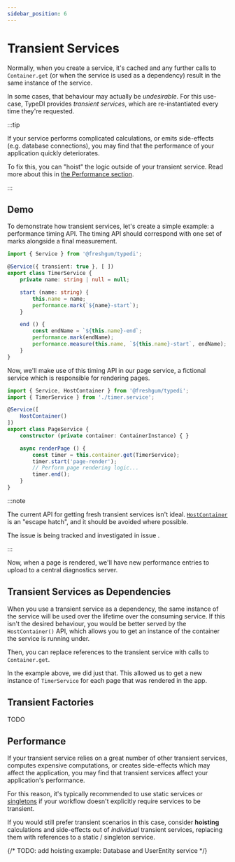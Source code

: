 ```yaml
---
sidebar_position: 6
---
```



# Transient Services

Normally, when you create a service, it's cached and any further calls to `Container.get`
(or when the service is used as a dependency) result in the same instance of the service.

In some cases, that behaviour may actually be *undesirable*. For this use-case, TypeDI
provides *transient services*, which are re-instantiated every time they're requested.

:::tip

If your service performs complicated calculations, or emits side-effects (e.g. database connections), 
you may find that the performance of your application quickly deteriorates.

To fix this, you can "hoist" the logic outside of your transient service.
Read more about this in [the Performance section](#performance).

:::

## Demo

To demonstrate how transient services, let's create a simple example: a performance timing API.
The timing API should correspond with one set of marks alongside a final measurement.

```ts title="src/timer.service.ts"
import { Service } from '@freshgum/typedi';

@Service({ transient: true }, [ ])
export class TimerService {
    private name: string | null = null;

    start (name: string) {
        this.name = name;
        performance.mark(`${name}-start`);
    }

    end () {
        const endName = `${this.name}-end`;
        performance.mark(endName);
        performance.measure(this.name, `${this.name}-start`, endName);
    }
}
```

Now, we'll make use of this timing API in our page service,
a fictional service which is responsible for rendering pages.

```ts title="src/page.service.ts"
import { Service, HostContainer } from '@freshgum/typedi';
import { TimerService } from './timer.service';

@Service([
    HostContainer()
])
export class PageService {
    constructor (private container: ContainerInstance) { }

    async renderPage () {
        const timer = this.container.get(TimerService);
        timer.start('page-render');
        // Perform page rendering logic...
        timer.end();
    }
}
```

:::note

The current API for getting fresh transient services isn't ideal.
[`HostContainer`](./host-container) is an "escape hatch", and it should be avoided where possible.

The issue is being tracked and investigated in issue <GitHubRefLink type="issue" nodeID={28} />.

:::

Now, when a page is rendered, we'll have new performance entries to upload to a central diagnostics server.

## Transient Services as Dependencies

When you use a transient service as a dependency, the same instance of the service will
be used over the lifetime over the consuming service.  If this isn't the desired behaviour,
you would be better served by the `HostContainer()` API, which allows you to get an instance
of the container the service is running under.

Then, you can replace references to the transient service with calls to `Container.get`.

In the example above, we did just that.  This allowed us to get a new instance of `TimerService`
for each page that was rendered in the app.

## Transient Factories

TODO

## Performance

If your transient service relies on a great number of other transient services, computes expensive
computations, or creates side-effects which may affect the application, you may find that transient
services affect your application's performance.

For this reason, it's typically recommended to use static services or [singletons](./singletons) if
your workflow doesn't explicitly require services to be transient.

If you would still prefer transient scenarios in this case, consider **hoisting** calculations
and side-effects out of *individual* transient services, replacing them with references to a 
static / singleton service.

{/* TODO: add hoisting example: Database and UserEntity service */}


